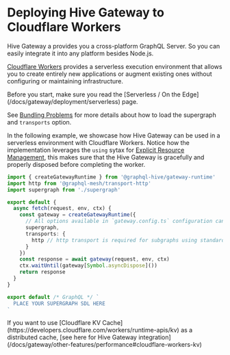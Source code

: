 
# Deploying Hive Gateway to Cloudflare Workers

Hive Gateway a provides you a cross-platform GraphQL Server. So you can easily integrate it into any
platform besides Node.js.

[Cloudflare Workers](https://developers.cloudflare.com/workers) provides a serverless execution
environment that allows you to create entirely new applications or augment existing ones without
configuring or maintaining infrastructure.

<Callout>
  Before you start, make sure you read the [Serverless / On the
  Edge](/docs/gateway/deployment/serverless) page.
</Callout>

See [Bundling Problems](/docs/gateway/deployment/serverless#bundling-problem) for more details about
how to load the supergraph and `transports` option.

In the following example, we showcase how Hive Gateway can be used in a serverless environment with
Cloudflare Workers. Notice how the implementation leverages the `using` sytax for
[Explicit Resource Management](https://developers.cloudflare.com/workers/runtime-apis/rpc/lifecycle/#explicit-resource-management),
this makes sure that the Hive Gateway is gracefully and properly disposed before completing the
worker.

```ts filename="index.js"
import { createGatewayRuntime } from '@graphql-hive/gateway-runtime'
import http from '@graphql-mesh/transport-http'
import supergraph from './supergraph'

export default {
  async fetch(request, env, ctx) {
    const gateway = createGatewayRuntime({
      // All options available in `gateway.config.ts` configuration can also be passed here.
      supergraph,
      transports: {
        http // http transport is required for subgraphs using standard GraphQL over HTTP.
      }
    })
    const response = await gateway(request, env, ctx)
    ctx.waitUntil(gateway[Symbol.asyncDispose]())
    return response
  }
}
```

```js filename="supergraph.js"
export default /* GraphQL */ `
  PLACE YOUR SUPERGRAPH SDL HERE
`
```

<Callout>
  If you want to use [Cloudflare KV
  Cache](https://developers.cloudflare.com/workers/runtime-apis/kv) as a distributed cache, [see
  here for Hive Gateway integration](/docs/gateway/other-features/performance#cloudflare-workers-kv)
</Callout>
